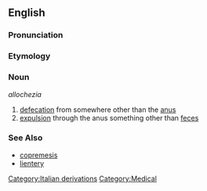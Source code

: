 ==English==

===Pronunciation===
{{substub}}

===Etymology===
{{etystub}}

===Noun===
''allochezia''

# [[defecation]] from somewhere other than the [[anus]]
# [[expulsion]] through the anus something other than [[feces]]

===See Also===
* [[copremesis]]
* [[lientery]]

[[Category:Italian derivations]]
[[Category:Medical]]